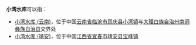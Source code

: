 '''小湾水库'''可以指：
* [[小湾水库_(云南)|小湾水库 (云南)]]，位于中国[[云南省|云南省]][[临沧市|临沧市]][[凤庆县|凤庆县]][[小湾镇|小湾镇]]与[[大理白族自治州|大理白族自治州]][[南涧彝族自治县|南涧彝族自治县]]交界处
* [[小湾水库_(靖安)|小湾水库 (靖安)]]，位于中国[[江西省|江西省]][[宜春市|宜春市]][[靖安县|靖安县]][[宝峰镇_(靖安县)|宝峰镇]]

{{dab|X|Cat=四字水庫消歧義}}